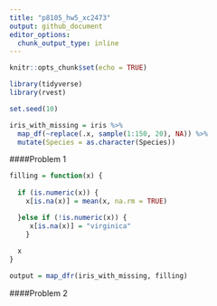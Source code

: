 ```yaml
---
title: "p8105_hw5_xc2473"
output: github_document
editor_options: 
  chunk_output_type: inline
---
```


```r
knitr::opts_chunk$set(echo = TRUE)
```

```r
library(tidyverse)
library(rvest)

set.seed(10)

iris_with_missing = iris %>% 
  map_df(~replace(.x, sample(1:150, 20), NA)) %>%
  mutate(Species = as.character(Species))
```
####Problem 1
```r
filling = function(x) {
  
  if (is.numeric(x)) {
    x[is.na(x)] = mean(x, na.rm = TRUE)

  }else if (!is.numeric(x)) {
     x[is.na(x)] = "virginica" 
    }
    
  x
}

output = map_dfr(iris_with_missing, filling)
```
####Problem 2

